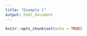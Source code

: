 ```yaml
---
title: "Example 1"
output: html_document
---
```


```r
knitr::opts_chunk$set(echo = TRUE)
```

